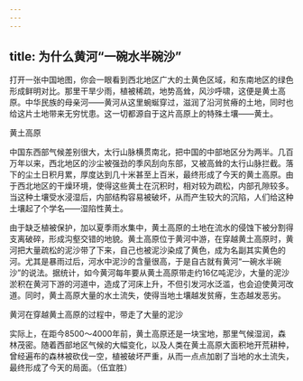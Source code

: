 ```yaml
---
---
---
```

title: 为什么黄河“一碗水半碗沙”
---




打开一张中国地图，你会一眼看到西北地区广大的土黄色区域，和东南地区的绿色形成鲜明对比。那里干旱少雨，植被稀疏，地势高耸，风沙呼啸，这便是黄土高原。中华民族的母亲河——黄河从这里蜿蜒穿过，滋润了沿河贫瘠的土地，同时也给这片土地带来无穷忧患。这一切都源自于这片高原上的特殊土壤——黄土。

黄土高原



中国东西部气候差别很大，太行山脉横贯南北，把中国的中部地区分为两半。几百万年以来，西北地区的沙尘被强劲的季风刮向东部，又被高耸的太行山脉拦截。落下的尘土日积月累，厚度达到几十米甚至上百米，最终形成了今天的黄土高原。由于西北地区的干燥环境，使得这些黄土在沉积时，相对较为疏松，内部孔隙较多。当这种土壤受水浸湿后，内部结构容易被破坏，从而产生较大的沉陷，人们给这种土壤起了个学名——湿陷性黄土。

由于缺乏植被保护，加以夏季雨水集中，黄土高原的土地在流水的侵蚀下被分割得支离破碎，形成沟壑交错的地貌。黄土高原位于黄河中游，在穿越黄土高原时，黄河把大量疏松的泥沙带了下来，自己也被泥沙染成了黄色，成为名副其实黄色的河。尤其是暴雨过后，河水中泥沙的含量很高，于是自古就有黄河“一碗水半碗沙”的说法。据统计，如今黄河每年要从黄土高原带走约16亿吨泥沙，大量的泥沙淤积在黄河下游的河道中，造成了河床上升，不但引发河水泛滥，也会迫使黄河改道。同时，黄土高原大量的水土流失，使得当地土壤越发贫瘠，生态越发恶劣。

黄河在穿越黄土高原的过程中，带走了大量的泥沙



实际上，在距今8500～4000年前，黄土高原还是一块宝地，那里气候湿润，森林茂密。随着西部地区气候的大幅变化，以及人类在黄土高原大面积地开荒耕种，曾经遍布的森林被砍伐一空，植被破坏严重，从而一点点加剧了当地的水土流失，最终形成了今天的局面。（伍宜胜）